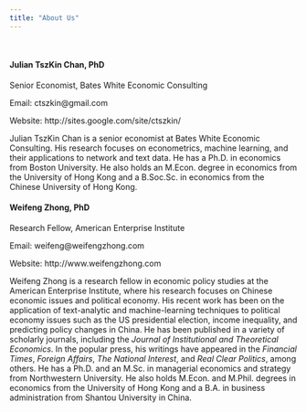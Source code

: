 ```yaml
---
title: "About Us"
---
```


&nbsp;

#### **Julian TszKin Chan, PhD**

Senior Economist, Bates White Economic Consulting

Email: ctszkin@gmail.com

Website: http://sites.google.com/site/ctszkin/

Julian TszKin Chan is a senior economist at Bates White Economic Consulting. His research focuses on econometrics, machine learning, and their applications to network and text data. He has a Ph.D. in economics from Boston University. He also holds an M.Econ. degree in economics from the University of Hong Kong and a B.Soc.Sc. in economics from the Chinese University of Hong Kong.


#### **Weifeng Zhong, PhD**

Research Fellow, American Enterprise Institute

Email: weifeng@weifengzhong.com

Website: http://www.weifengzhong.com

Weifeng Zhong is a research fellow in economic policy studies at the American Enterprise Institute, where his research focuses on Chinese economic issues and political economy. His recent work has been on the application of text-analytic and machine-learning techniques to political economy issues such as the US presidential election, income inequality, and predicting policy changes in China. He has been published in a variety of scholarly journals, including the *Journal of Institutional and Theoretical Economics*. In the popular press, his writings have appeared in the *Financial Times*, *Foreign Affairs*, *The National Interest*, and *Real Clear Politics*, among others. He has a Ph.D. and an M.Sc. in managerial economics and strategy from Northwestern University. He also holds M.Econ. and M.Phil. degrees in economics from the University of Hong Kong and a B.A. in business administration from Shantou University in China.
